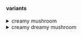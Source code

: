 
#### variants

<details>
  <summary>creamy mushroom</summary>

1. heat a large drizzle of **olive oil** in a large pan over medium-high heat. add sliced **mushrooms**; season with **salt** and **pepper**. cook, stirring occasionally, until browned and slightly crispy, 5-7 minutes. turn off heat; transfer to a paper-towel-lined plate.

2. melt 6 tbsp plain **butter** in pan used for mushrooms over medium-high heat. add sliced **scallion whites** and cook until just softened, 1 minute. add 3tbsp **flour** and cook, stirring, until lightly browned, 1-2 minutes. whisk in 20oz **milk** and 1⁄2 cup reserved **pasta cooking water**, breaking up any flour clumps. simmer until slightly thickened, 3-4 minutes.

3. stir **cream cheese** into pan with sauce until melted and combined. stir in mushrooms, drained pasta, and **garlic herb butter**. season with **salt** and **pepper**. if needed, stir in more reserved cooking water a splash at a time until pasta is coated in a creamy sauce.

</details>

<details>
  <summary>creamy dreamy mushroom</summary>

1. heat a large drizzle of **olive oil** in a large pan over medium-high heat. add sliced **mushrooms**; season with **salt** and **pepper**. cook, stirring occasionally, until browned and slightly crispy, 5-7 minutes. turn off heat; transfer to a paper-towel-lined plate.

2. melt 6 tbsp plain **butter** in pan used for mushrooms over medium-high heat. add sliced **scallion whites** and cook until just softened, 1 minute. add 3tbsp **flour** and cook, stirring, until lightly browned, 1-2 minutes. whisk in 20oz **milk** and 1⁄2 cup reserved **pasta cooking water**, breaking up any flour clumps. simmer until slightly thickened, 3-4 minutes.

3. stir **cream cheese** into pan with sauce until melted and combined. stir in mushrooms, drained pasta, and **garlic herb butter**. season with **salt** and **pepper**. if needed, stir in more reserved cooking water a splash at a time until pasta is coated in a creamy sauce.

</details>
